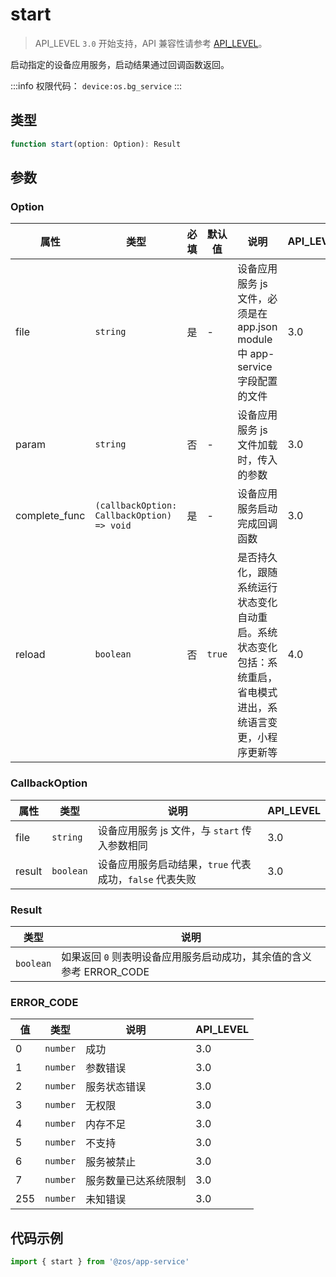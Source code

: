 # start

> API_LEVEL `3.0` 开始支持，API 兼容性请参考 [API_LEVEL](../../../../guides/framework/device/compatibility.md)。

启动指定的设备应用服务，启动结果通过回调函数返回。

:::info
权限代码： `device:os.bg_service`
:::

## 类型

```ts
function start(option: Option): Result
```

## 参数

### Option

| 属性          | 类型                                                      | 必填 | 默认值            | 说明                                                                                                           | API_LEVEL |
| ------------- | --------------------------------------------------------- | ---- | ----------------- | -------------------------------------------------------------------------------------------------------------- | --------- |
| file          | <code>string</code>                                       | 是   | -                 | 设备应用服务 js 文件，必须是在 app.json module 中 app-service 字段配置的文件                                   | 3.0       |
| param         | <code>string</code>                                       | 否   | -                 | 设备应用服务 js 文件加载时，传入的参数                                                                         | 3.0       |
| complete_func | <code>(callbackOption: CallbackOption) =&#62; void</code> | 是   | -                 | 设备应用服务启动完成回调函数                                                                                   | 3.0       |
| reload        | <code>boolean</code>                                      | 否   | <code>true</code> | 是否持久化，跟随系统运行状态变化自动重启。系统状态变化包括：系统重启，省电模式进出，系统语言变更，小程序更新等 | 4.0       |

### CallbackOption

| 属性   | 类型                 | 说明                                                    | API_LEVEL |
| ------ | -------------------- | ------------------------------------------------------- | --------- |
| file   | <code>string</code>  | 设备应用服务 js 文件，与 `start` 传入参数相同           | 3.0       |
| result | <code>boolean</code> | 设备应用服务启动结果，`true` 代表成功，`false` 代表失败 | 3.0       |

### Result

| 类型                 | 说明                                                                 |
| -------------------- | -------------------------------------------------------------------- |
| <code>boolean</code> | 如果返回 `0` 则表明设备应用服务启动成功，其余值的含义参考 ERROR_CODE |

### ERROR_CODE

| 值  | 类型                | 说明                 | API_LEVEL |
| --- | ------------------- | -------------------- | --------- |
| 0   | <code>number</code> | 成功                 | 3.0       |
| 1   | <code>number</code> | 参数错误             | 3.0       |
| 2   | <code>number</code> | 服务状态错误         | 3.0       |
| 3   | <code>number</code> | 无权限               | 3.0       |
| 4   | <code>number</code> | 内存不足             | 3.0       |
| 5   | <code>number</code> | 不支持               | 3.0       |
| 6   | <code>number</code> | 服务被禁止           | 3.0       |
| 7   | <code>number</code> | 服务数量已达系统限制 | 3.0       |
| 255 | <code>number</code> | 未知错误             | 3.0       |

## 代码示例

```js
import { start } from '@zos/app-service'
```
